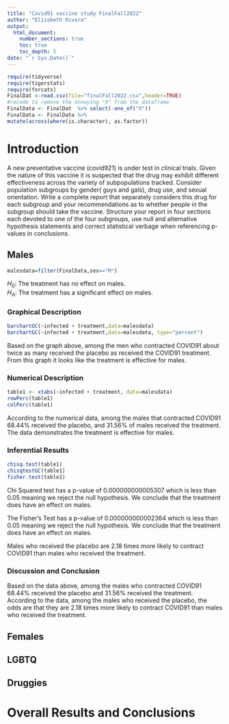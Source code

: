 ```yaml
---
title: "Covid91 vaccine study FinalFall2022"
author: "Elizabeth Rivera"
output: 
  html_document:
    number_sections: true
    toc: true
    toc_depth: 5
date: "`r Sys.Date()`" 
---
```


```r
require(tidyverse)
require(tigerstats)
require(forcats)
FinalDat <-read.csv(file="finalFall2022.csv",header=TRUE)
#recode to remove the annoying "X" from the dataframe
FinalData <- FinalDat  %>% select(-one_of("X"))
FinalData <- FinalData %>%
mutate(across(where(is.character), as.factor))
```

# Introduction

A new  preventative vaccine (covid921) is under test in clinical trials. Given the nature of this vaccine it is suspected that the drug may exhibit different effectiveness across the variety of subpopulations tracked. Consider population subgroups by gender( guys and gals), drug use, and sexual orientation. Write a complete report that separately considers this drug for each subgroup and your recommendations as to whether people in the subgroup should take the vaccine. Structure your report in four sections each devoted to one of the four subgroups, use null and alternative hypothesis statements and correct statistical verbage when referencing p-values in conclusions.

## Males
```r
malesdata=filter(FinalData,sex=="M")
```

$H_0$: The treatment has no effect on males.  
$H_A$: The treatment has a significant effect on males. 


### Graphical Description  
```r
barchartGC(~infected + treatment,data=malesdata)
barchartGC(~infected + treatment,data=malesdata, type="percent")

```


Based on the graph above, among the men who contracted COVID91 about twice as many received the placebo as received the COVID91 treatment. From this graph it looks like the treatment is effective for males.  


### Numerical Description  

```r
table1 <- xtabs(~infected + treatment, data=malesdata)
rowPerc(table1)
colPerc(table1)
```
According to the numerical data, among the males that contracted COVID91 68.44% received the placebo, and 31.56% of males received the treatment. The data demonstrates the treatment is effective for males.  

### Inferential Results  
```r
chisq.test(table1)
chisqtestGC(table1)
fisher.test(table1)
```

Chi Squared test has a p-value of 0.000000000005307 which is less than 0.05 meaning we reject the null hypothesis. We conclude that the treatment does have an effect on males.

The Fisher's Test has a p-value of 0.000000000002364 which is less than 0.05 meaning we reject the null hypothesis. We conclude that the treatment does have an effect on males. 

Males who received the placebo are 2.18 times more likely to contract COVID91 than males who received the treatment.    

### Discussion and Conclusion

Based on the data above, among the males who contracted COVID91 68.44% received the placebo and 31.56% received the treatment. According to the data, among the males who received the placebo, the odds are that they are 2.18 times more likely to contract COVID91 than males who received the treatment.  


## Females


## LGBTQ



## Druggies


# Overall Results and Conclusions